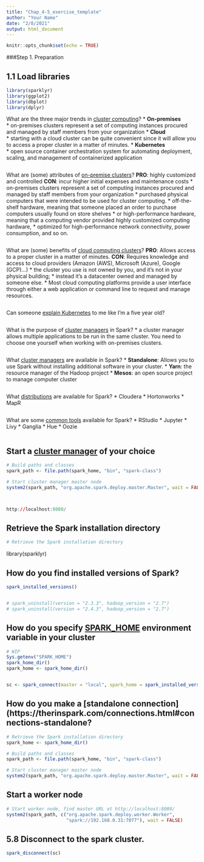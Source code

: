 ---
title: "Chap_4-5_exercise_template"
author: "Your Name"
date: "2/8/2021"
output: html_document
---

```{r setup, include=FALSE}
knitr::opts_chunk$set(echo = TRUE)
```

###Step 1. Preparation

## 1.1 Load libraries
```{r include=FALSE}
library(sparklyr)
library(ggplot2)
library(dbplot)
library(dplyr)
```


What are the three major trends in [cluster computing](https://therinspark.com/clusters.html#clusters-overview)?
* **On-premises**  
  * on-premises clusters represent a set of computing instances procured and managed by staff members from your organization
* **Cloud**  
  * starting with a cloud cluster can be quite convenient since it will allow you to access a proper cluster in a matter of minutes.
* **Kubernetes**  
  * open source container orchestration system for automating deployment, scaling, and management of containerized application

```{r, eval = FALSE, echo=TRUE, message=FALSE}

```

What are (some) attributes of [on-premise clusters](https://therinspark.com/clusters.html#on-premise)?
**PRO**: highly customized and controlled
**CON**: incur higher initial expenses and maintenance costs
  * on-premises clusters represent a set of computing instances procured and managed by staff members from your organization
  * purchased physical computers that were intended to be used for cluster computing. 
  * off-the-shelf hardware, meaning that someone placed an order to purchase computers usually found on store shelves
  * or high-performance hardware, meaning that a computing vendor provided highly customized computing hardware, 
  * optimized for high-performance network connectivity, power consumption, and so on.
  
```{r, eval = FALSE, echo=TRUE, message=FALSE}

```

What are (some) benefits of [cloud computing clusters](https://therinspark.com/clusters.html#cloud)?
**PRO**: Allows access to a proper cluster in a matter of minutes.
**CON**: Requires knowledge and access to cloud providers (Amazon (AWS), Microsoft (Azure), Google (GCP)...)
  * the cluster you use is not owned by you, and it’s not in your physical building; 
  * instead it’s a datacenter owned and managed by someone else.
  * Most cloud computing platforms provide a user interface through either a web application or command line to request and manage resources.

```{r, eval = FALSE, echo=TRUE, message=FALSE}
```

Can someone [explain Kubernetes](https://therinspark.com/clusters.html#kubernetes) to me like I'm a five year old?

```{r, eval = FALSE, echo=TRUE, message=FALSE}

```

What is the purpose of [cluster managers](https://therinspark.com/clusters.html#clusters-manager) in Spark?
* a cluster manager allows multiple applications to be run in the same cluster. You need to choose one yourself when working with on-premises clusters.
```{r, eval = FALSE, echo=TRUE, message=FALSE}

```

What [cluster managers](https://therinspark.com/clusters.html#clusters-manager) are available in Spark?
  * **Standalone**: Allows you to use Spark without installing additional software in your cluster.
  * **Yarn**: the resource manager of the Hadoop project
  * **Mesos**: an open source project to manage computer cluster
```{r, eval = FALSE, echo=TRUE, message=FALSE}

```

What [distributions](https://therinspark.com/clusters.html#distributions) are available for Spark?
  * Cloudera
  * Hortonworks
  * MapR
```{r, eval = FALSE, echo=TRUE, message=FALSE}

```

What are some [common tools](https://therinspark.com/clusters.html#tools) available for Spark?
  * RStudio
  * Jupyter
  * Livy
  * Ganglia
  * Hue
  * Oozie 
```{r, eval = FALSE, echo=TRUE, message=FALSE}

```


## Start a [cluster manager](https://therinspark.com/clusters.html#clusters-manager) of your choice
```{r, eval = FALSE, echo=TRUE, message=FALSE}


# Build paths and classes
spark_path <- file.path(spark_home, "bin", "spark-class")

# Start cluster manager master node
system2(spark_path, "org.apache.spark.deploy.master.Master", wait = FALSE)



http://localhost:8080/

```


## Retrieve the Spark installation directory
```{r, eval = FALSE, echo=TRUE, message=FALSE}
# Retrieve the Spark installation directory


```
library(sparklyr)

 
## How do you find installed versions of Spark?
```{r, eval = FALSE, echo=TRUE, message=FALSE}
spark_installed_versions()


# spark_uninstall(version = "2.3.3", hadoop_version = "2.7")
# spark_uninstall(version = "2.4.3", hadoop_version = "2.7")


```

## How do you specify [SPARK_HOME](https://therinspark.com/connections.html#connections-spark-home) environment variable in your cluster
```{r, eval = FALSE, echo=TRUE, message=FALSE}

# WIP
Sys.getenv("SPARK_HOME")
spark_home_dir()
spark_home <- spark_home_dir()


sc <- spark_connect(master = "local", spark_home = spark_installed_versions()$dir)

```

## How do you make a [standalone connection](https://therinspark.com/connections.html#connections-standalone?
```{r, eval = FALSE, echo=TRUE, message=FALSE}
# Retrieve the Spark installation directory
spark_home <- spark_home_dir()

# Build paths and classes
spark_path <- file.path(spark_home, "bin", "spark-class")

# Start cluster manager master node
system2(spark_path, "org.apache.spark.deploy.master.Master", wait = FALSE)

```


## Start a worker node
```{r, eval = FALSE, echo=TRUE, message=FALSE}
# Start worker node, find master URL at http://localhost:8080/
system2(spark_path, c("org.apache.spark.deploy.worker.Worker",
                      "spark://192.168.0.31:7077"), wait = FALSE)
```



## 5.8 Disconnect to the spark cluster.
```{r}
spark_disconnect(sc)

```

